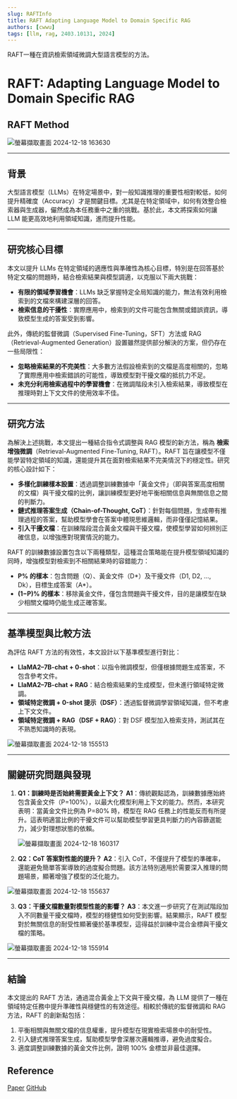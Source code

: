 ```yaml
---
slug: RAFTInfo
title: RAFT Adapting Language Model to Domain Specific RAG
authors: [cwwu]
tags: [llm, rag, 2403.10131, 2024]
---
```


RAFT一種在資訊檢索領域微調大型語言模型的方法。
<!-- truncate -->


# RAFT: Adapting Language Model to Domain Specific RAG

## RAFT Method
![螢幕擷取畫面 2024-12-18 163630](https://hackmd.io/_uploads/SyVM7GeBkl.png)

---

## 背景

大型語言模型（LLMs）在特定場景中，對一般知識推理的重要性相對較低，如何提升精確度（Accuracy）才是關鍵目標。尤其是在特定領域中，如何有效整合檢索器與生成器，儼然成為本任務重中之重的挑戰。基於此，本文將探索如何讓 LLM 能更高效地利用領域知識，進而提升性能。

---

## 研究核心目標

本文以提升 LLMs 在特定領域的適應性與準確性為核心目標，特別是在回答基於特定文檔的問題時，結合檢索結果與模型調適，以克服以下兩大挑戰：

- **有限的領域學習機會**：LLMs 缺乏掌握特定全局知識的能力，無法有效利用檢索到的文檔來構建深層的回答。
- **檢索信息的干擾性**：實際應用中，檢索到的文件可能包含無關或錯誤資訊，導致模型生成的答案受到影響。

此外，傳統的監督微調（Supervised Fine-Tuning，SFT）方法或 RAG（Retrieval-Augmented Generation）設置雖然提供部分解決的方案，但仍存在一些局限性：

- **忽略檢索結果的不完美性**：大多數方法假設檢索到的文檔是高度相關的，忽略了實際應用中檢索錯誤的可能性，導致模型對干擾文檔的抵抗力不足。
- **未充分利用檢索過程中的學習機會**：在微調階段未引入檢索結果，導致模型在推理時對上下文文件的使用效率不佳。

---

## 研究方法

為解決上述挑戰，本文提出一種結合指令式調整與 RAG 模型的新方法，稱為 **檢索增強微調**（Retrieval-Augmented Fine-Tuning, RAFT）。RAFT 旨在讓模型不僅能學習特定領域的知識，還能提升其在面對檢索結果不完美情況下的穩定性。研究的核心設計如下：

- **多樣化訓練樣本設置**：透過調整訓練數據中「黃金文件」（即與答案高度相關的文檔）與干擾文檔的比例，讓訓練模型更好地平衡相關信息與無關信息之間的判斷力。
- **鏈式推理答案生成（Chain-of-Thought, CoT）**：針對每個問題，生成帶有推理過程的答案，幫助模型學會在答案中體現思維邏輯，而非僅僅記憶結果。
- **引入干擾文檔**：在訓練階段混合黃金文檔與干擾文檔，使模型學習如何辨別正確信息，以增強應對現實情況的能力。

RAFT 的訓練數據設置包含以下兩種類型，這種混合策略能在提升模型領域知識的同時，增強模型對檢索到不相關結果時的容錯能力：

- **P% 的樣本**：包含問題（Q）、黃金文件（D*）及干擾文件（D1, D2, …, Dk），目標生成答案（A*）。
- **(1−P)% 的樣本**：移除黃金文件，僅包含問題與干擾文件，目的是讓模型在缺少相關文檔時仍能生成正確答案。

---

## 基準模型與比較方法

為評估 RAFT 方法的有效性，本文設計以下基準模型進行對比：

-  **LlaMA2–7B-chat + 0-shot**：以指令微調模型，但僅根據問題生成答案，不包含參考文件。
-  **LlaMA2–7B-chat + RAG**：結合檢索結果的生成模型，但未進行領域特定微調。
- **領域特定微調 + 0-shot 提示（DSF）**：透過監督微調學習領域知識，但不考慮上下文文件。
- **領域特定微調 + RAG（DSF + RAG）**：對 DSF 模型加入檢索支持，測試其在不熟悉知識時的表現。

![螢幕擷取畫面 2024-12-18 155513](https://hackmd.io/_uploads/Sy1V7flrye.png)

---

## 關鍵研究問題與發現

1. **Q1：訓練時是否始終需要黃金上下文？**
   **A1**：傳統觀點認為，訓練數據應始終包含黃金文件（P=100%），以最大化模型利用上下文的能力。然而，本研究表明：當黃金文件比例為 P=80% 時，模型在 RAG 任務上的性能反而有所提升。這表明適當比例的干擾文件可以幫助模型學習更具判斷力的內容篩選能力，減少對理想狀態的依賴。
   
   ![螢幕擷取畫面 2024-12-18 160317](https://hackmd.io/_uploads/HyUL7fxr1e.png)


2. **Q2：CoT 答案對性能的提升？**
   **A2**：引入 CoT，不僅提升了模型的準確率，還能避免簡單答案導致的過度擬合問題。該方法特別適用於需要深入推理的問題場景，顯著增強了模型的泛化能力。
   
![螢幕擷取畫面 2024-12-18 155637](https://hackmd.io/_uploads/SJRVXzeS1l.png)

3. **Q3：干擾文檔數量對模型性能的影響？**
   **A3**：本文進一步研究了在測試階段加入不同數量干擾文檔時，模型的穩健性如何受到影響。結果顯示，RAFT 模型對於無關信息的耐受性顯著優於基準模型，這得益於訓練中混合金標與干擾文檔的策略。
   
![螢幕擷取畫面 2024-12-18 155914](https://hackmd.io/_uploads/HkdH7MeHJe.png)

---

## 結論

本文提出的 RAFT 方法，通過混合黃金上下文與干擾文檔，為 LLM 提供了一種在領域特定任務中提升準確性與穩健性的有效途徑。相較於傳統的監督微調和 RAG 方法，RAFT 的創新點包括：

1. 平衡相關與無關文檔的信息權重，提升模型在現實檢索場景中的耐受性。
2. 引入鏈式推理答案生成，幫助模型學會深層次邏輯推導，避免過度擬合。
3. 適度調整訓練數據的黃金文件比例，證明 100% 金標並非最佳選擇。


## Reference
[Paper](https://arxiv.org/abs/2403.10131)
[GitHub](https://github.com/ShishirPatil/gorilla)